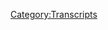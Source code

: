 {{DEFAULTSORT:
    #_TRANSCRIPT_0781:Chatting With Will Sommer
}}{{Transcript
    | title         = [[781: Chatting With Will Sommer]]
    | caption       = [https://knowledgefight.libsyn.com/781-chatting-with-will-sommer Listen to this episode on Libsyn]
    | episodeNumber = [[781: Chatting With Will Sommer|781]]
    | length        = 01:20:13
}}

{{MessageBox
    | header     = Warning: Bot Generated Content
    | text       = This transcript was automatically generated by transcription software and likely contains many mistakes and misattributions. Please check the audio for definitive quotes, attribution, and context.
    | image      = N3yvass4myg91.webp
    | imagewidth = 50px
    | id         = warning
}}

{{TranscriptBlock
    | name      = Theme Song
    | timestamp = 00:00:04.000
    | text      = Red Alert. Red alert. Red alert. Red. Alert. Red alert. Knowledge five days. Damn, Jordan. I'm sweating. Knowledge parties.com It's time to pray. I have great respect for knowledge like knowledge. I'm sick of them posing as if they're the good guys shank me or the bad guy. Knowledge. Dan and Jordan knowledge five need money? Andy and pansy Vandy. You're stopping Andy and Pam handy in Kansas. Bray Andy in Kansas, you're on the airplanes rolling. Huge fan. I love your world. Knowledge by knowledge fight.com
}}

{{TranscriptBlock
    | name      = Dan
    | timestamp = 00:00:59.000
    | text      = Hey everybody, welcome back to knowledge fight. I'm Dan. I'm Jordan. Dudes like to sit around worship at the altar of saline and talk a little bit about Alex Jones.
}}

{{TranscriptBlock
    | name      = Jordan
    | timestamp = 00:01:08.000
    | text      = Oh, indeed. We are Dan. Jordan. Damn, Georgia. Quick question. Yeah, what's your bad spot today but
}}

{{TranscriptBlock
    | name      = Dan
    | timestamp = 00:01:13.000
    | text      = my bright spot today is I have rekindled my love of Sonic. I was telling you just before we started recording that I need to stop ordering Sonic. Yeah, but there is while you're
}}

{{TranscriptBlock
    | name      = Jordan
    | timestamp = 00:01:23.000
    | text      = not talking about Sonic the Hedgehog to be clear, we are talking about Sonic the restaurant
}}

{{TranscriptBlock
    | name      = Dan
    | timestamp = 00:01:26.000
    | text      = although there's overlap because Sonic loves chili dog. You are right. And the thing that I love at Sonic is the fact that they will deliver a chili dog. You're a hedgehog. Yep. Very fast. I love rings. I'm constantly onion and Nan, constantly being plagued by an evil scientist named Eggman. There's a lot of overlap. But yeah, I have recently been eating a ton of Sonic and man. It's just great. It's a dark bright spot though because I need to stop. Right. Right much.
}}

{{TranscriptBlock
    | name      = Jordan
    | timestamp = 00:01:57.000
    | text      = Yeah, I mean, there's a little bit of man heroin is great in that robot. Have you tried it is good. I gotta quit. But I'm telling you good stuff. It's good stuff.
}}

{{TranscriptBlock
    | name      = Dan
    | timestamp = 00:02:07.000
    | text      = It works for what they say it's gonna do you know, it promises and to deliver. Yeah,
}}

{{TranscriptBlock
    | name      = Jordan
    | timestamp = 00:02:13.000
    | text      = what's your my bright spot is? Dan, as you know, I've been playing video games on the Twitch stream. Have
}}

{{TranscriptBlock
    | name      = Dan
    | timestamp = 00:02:20.000
    | text      = you been trying speed right?
}}

{{TranscriptBlock
    | name      = Jordan
    | timestamp = 00:02:22.000
    | text      = I've been trying to speed around. I've been learning it and so far, I'm about 30 hours into seven or eight hour speed run. And I did finally defeat a boss. Well, for people who know FF seven, they'll know that carry armor is a boss in the game. That is difficult, even if you are playing it casually. Even if you're powerful and over leveled and all that stuff. It can still be difficult. And to beat it the way that I did. through trickery, and exploiting the game's own resources against it. It was an achievement. I was very happy with
}}

{{TranscriptBlock
    | name      = Dan
    | timestamp = 00:02:59.000
    | text      = adulation. See when you were fighting them where you were going to that guy was a gun for unarmed?
}}

{{TranscriptBlock
    | name      = Jordan
    | timestamp = 00:03:04.000
    | text      = Yes. No, not him. That's not a guy who's got a gun on his fight. No, no, no, I've got the guy who flies the spaceship with a spear.
}}

{{TranscriptBlock
    | name      = Dan
    | timestamp = 00:03:12.000
    | text      = I don't know if I know that guy. Exactly. Sounds cool.
}}

{{TranscriptBlock
    | name      = Jordan
    | timestamp = 00:03:14.000
    | text      = He's pretty chill.
}}

{{TranscriptBlock
    | name      = Dan
    | timestamp = 00:03:16.000
    | text      = So Jordan today we have a little bit of a special episode, we got a guest to chat with us. And we're very thrilled to have him here. So I'd like to welcome onto the podcast from The Daily Beast political reporter will summer. Thanks for joining us. And first of all, what is your brightspot
}}

{{TranscriptBlock
    | name      = Will Sommer
    | timestamp = 00:03:37.000
    | text      = Oh man, my brightspot is I've gotten sucked into this Netflix show. I think it's called perfect match. It's kind of like Super Smash Brothers for Netflix dating shows they bring on all the villains and they have to date one another. And it's it's kind of like road rules real world challenge, I guess. Okay, now you're talking. It's truly twisted. Like a friend of mine told me about this. And I was like, you simpleton. I don't have time for this garbage. And I guess I'll put it on for 10 minutes and now it's you know, five episodes in and they I mean, it's it's truly bizarre. And I feel very guilty that I recognize each of these characters you know, from
}}

{{TranscriptBlock
    | name      = Dan
    | timestamp = 00:04:11.000
    | text      = from I have to be honest. I want to end this episode right now. And watch this didn't know this exists? Yeah, no,
}}

{{TranscriptBlock
    | name      = Jordan
    | timestamp = 00:04:17.000
    | text      = I mean, do they do they? If you're describing, like the real world world rules challenge something I still cannot say without difficulty. There are competitions, then they have to both date each other and like, run up a hill fast, or we're talking
}}

{{TranscriptBlock
    | name      = Will Sommer
    | timestamp = 00:04:33.000
    | text      = my old competitions. I mean, the ultimate competition is finding love really. And, you know, they they have these moments where they keep adding people to the house from you know, it's like, oh, it's it's parties from Love is blind. And so then there's kind of musical chairs where people have to pair up by the end of the night or get banished from the house. And so there's a lot of like, it gets very intense. Like, you know, it's like the three people who aren't picture sitting on the couch and they're like, Well, I guess I find you Lee least objectionable you know, would you like to come to my room and it really is. It's kind of like a Hunger Games feel to
}}

{{TranscriptBlock
    | name      = Jordan
    | timestamp = 00:05:05.000
    | text      = it. Right So it combines the misery of being unpopular in high school with the misery of being the last chosen to be on your dodgeball team in junior high.
}}

{{TranscriptBlock
    | name      = Will Sommer
    | timestamp = 00:05:15.000
    | text      = Exactly, exactly. And of course you know, Nicholas che is hosting so of
}}

{{TranscriptBlock
    | name      = Jordan
    | timestamp = 00:05:22.000
    | text      = course, Nicolas, Nicolas che is hosting
}}

{{TranscriptBlock
    | name      = Dan
    | timestamp = 00:05:26.000
    | text      = former husband of Jessica Simpson,
}}

{{TranscriptBlock
    | name      = Jordan
    | timestamp = 00:05:30.000
    | text      = writer of the greatest Disney song, the one that plays over the end credits of move on
}}

{{TranscriptBlock
    | name      = Dan
    | timestamp = 00:05:35.000
    | text      = Do you remember that video that 98 degrees have for those that song this I promise you? It was like a really romantic song. And the video was like really sincerely romantic and then I think at the end, it's revealed that the dude is like is screech I think screech
}}

{{TranscriptBlock
    | name      = Jordan
    | timestamp = 00:05:52.000
    | text      = cameo diamond Dustin Dustin Diamond, wrestler
}}

{{TranscriptBlock
    | name      = Dan
    | timestamp = 00:05:58.000
    | text      = diamond destined to DDP if I were negotiating, I would have vetoed I'm looking at this because I didn't I've never heard of this this show. And it sounds fantastic. I'm looking at this and I'm seeing like just a list of shows that these people are from that I have never heard of. I don't think I would recognize any of these people.
}}

{{TranscriptBlock
    | name      = Will Sommer
    | timestamp = 00:06:24.000
    | text      = Well, it's you know, they have kind of some of the more famous ones so like love is blind or the circle. And then they have sexy beast which I don't know if you guys remember this. This is where people were they gangster movie and early. It's an homage to to Ben Kingsley.
}}

{{TranscriptBlock
    | name      = Jordan
    | timestamp = 00:06:40.000
    | text      = I want to say that was Ben Kingsley's gangster movie in the early aughts,
}}

{{TranscriptBlock
    | name      = Dan
    | timestamp = 00:06:44.000
    | text      = Ben Kingsley.
}}

{{TranscriptBlock
    | name      = Jordan
    | timestamp = 00:06:48.000
    | text      = Nicholas che, I want Kings I would serve Ben Kingsley
}}

{{TranscriptBlock
    | name      = Will Sommer
    | timestamp = 00:06:52.000
    | text      = leaves a contest. So in the show they, they dress up in basically fursuits. So it's like you're dressed up as a dolphin and you go on a date. The I mean, they really run the gamut. It's it they really kind of scrape the bottom of the barrel from the for some of the lesser known shows.
}}

{{TranscriptBlock
    | name      = Dan
    | timestamp = 00:07:07.000
    | text      = Hmm. Nice. I think I hope it gets another series another season and they dig into like some of the older dating shows like, yeah, like, shipmates, yeah. Yeah, mates?
}}

{{TranscriptBlock
    | name      = Jordan
    | timestamp = 00:07:23.000
    | text      = Wasn't that's another Chris Hardwick. Yeah, yeah, I think I said Chris Hardwick earlier today. And you Yeah,
}}

{{TranscriptBlock
    | name      = Dan
    | timestamp = 00:07:29.000
    | text      = they made people who would not get along. Go on a date on the ship. Right, but couldn't leave.
}}

{{TranscriptBlock
    | name      = Jordan
    | timestamp = 00:07:35.000
    | text      = Wow. What was the one that was the other one that Hardwick hosted with Jennifer was singled out McCarthy. Yeah. Yeah. singled out. I remember that one. Because that was V
}}

{{TranscriptBlock
    | name      = Dan
    | timestamp = 00:07:47.000
    | text      = one. Yeah. Yeah, that was that was less a dating show and more like a weird spectacle. Yeah. Whereas, shipmates, there was one episode where a guy who thought he was Chuck Norris went on a date with a lady on a boat, okay hated each other so much that he threw her off a pier
}}

{{TranscriptBlock
    | name      = Jordan
    | timestamp = 00:08:08.000
    | text      = is terrible. So that is the ultimate Chuck Norris joke.
}}

{{TranscriptBlock
    | name      = Dan
    | timestamp = 00:08:12.000
    | text      = And then there was another one where a guy hated the lady. He was on a date with so much that he spent most of his time drinking, calling her a psycho. And then just being like, Well, that wasn't going good. So I just went back to the casino.
}}

{{TranscriptBlock
    | name      = Jordan
    | timestamp = 00:08:25.000
    | text      = Ah, that's, that's a man who knows what he's doing
}}

{{TranscriptBlock
    | name      = Will Sommer
    | timestamp = 00:08:28.000
    | text      = such a good show like that anymore.
}}

{{TranscriptBlock
    | name      = Jordan
    | timestamp = 00:08:32.000
    | text      = After after discussing reality TV for quite some time, I think now is the ironic time to reveal you have written a book?
}}

{{TranscriptBlock
    | name      = Will Sommer
    | timestamp = 00:08:40.000
    | text      = Yes. Yes. It's called trust the plan, the rise of Q anon and the conspiracy that unhinged America. And you know, it's sort of the culmination of five years of reporting on Q Anon, for me and I kind of, you know, travel across America exploring how he went on and conspiracy theories in general have just, you know, kind of wreaked havoc in all sorts of different ways.
}}

{{TranscriptBlock
    | name      = Dan
    | timestamp = 00:09:02.000
    | text      = So you said you traveled across America and I'm imagining you in like an RV going around finding finding anybody with how choose
}}

{{TranscriptBlock
    | name      = Jordan
    | timestamp = 00:09:14.000
    | text      = I also imagine you dress like Guy Fianna in the same
}}

{{TranscriptBlock
    | name      = Dan
    | timestamp = 00:09:18.000
    | text      = sunglasses on Yeah, absolutely. Yeah. Choose people that you would talk to or profile
}}

{{TranscriptBlock
    | name      = Jordan
    | timestamp = 00:09:27.000
    | text      = Yeah, very good question.
}}

{{TranscriptBlock
    | name      = Will Sommer
    | timestamp = 00:09:28.000
    | text      = Well, I do love the idea that you know, you see these Q anon bumper stickers and kind of Hong Kong like polo over
}}

{{TranscriptBlock
    | name      = Dan
    | timestamp = 00:09:38.000
    | text      = cars smoking to help you. How did you get these beliefs? put a microphone in their face, Sir,
}}

{{TranscriptBlock
    | name      = Jordan
    | timestamp = 00:09:46.000
    | text      = could you please show me your ID and tell me why you believe in Q anon.
}}

{{TranscriptBlock
    | name      = Will Sommer
    | timestamp = 00:09:49.000
    | text      = I mean, it was so many just just people I encountered in my in my reporting of The Daily Beast who were just, I felt like they were just so fascinating that I had to write a book and so it was um you know people like Vincent Fusco, the guy who masquerades as JFK Jr. and you know goes to these things and everyone says oh my god is JFK Jr. and he drove me crazy because I thought this guy knows he's not JFK Jr. You know, he's constantly dodging me and saying like, well maybe I'll talk about that later and then you know dodging my messages. And then you know, kind of getting heated whenever there will be a rival impersonator and say, like, you've seen this guy.
}}

{{TranscriptBlock
    | name      = Jordan
    | timestamp = 00:10:25.000
    | text      = And so
}}

{{TranscriptBlock
    | name      = Will Sommer
    | timestamp = 00:10:28.000
    | text      = or, or Austin Steinbach, this kind of Q is I think Q impersonator as though we all know Q is a real guy whose memory shouldn't be tarnished. But, you know, he he kind of set up a compound out in the desert in Arizona, and this woman called me and said, My sister has been sucked into Austin signboards orbit, can you get her out and so I traveled out there and kind of hung out with the his crew, and the FBI got involved, and I had a bunch of guns, and it's very, there's a lot packed into the book. And, you know, I, I'm glad I'm on knowledge, because you guys know, the mix. You guys know that the mix of kind of, like tragedy and comedy that goes into these conspiracy theories in these movements, is really a sort of a rich thing to cover.
}}

{{TranscriptBlock
    | name      = Dan
    | timestamp = 00:11:11.000
    | text      = Yeah, there's, there's a certain reality that, you know, it's hard not to appreciate but at the same time, the pathos,
}}

{{TranscriptBlock
    | name      = Jordan
    | timestamp = 00:11:18.000
    | text      = ya know, when you when you go through the the personal stories, a lot of the testimonials a lot of the histories that people have with their families and all these things, I think you do a really good job of both recognizing and and like, putting forward that, yes, these are ridiculous theories, while at the same time presenting a very good recognition that these people are also victims of Q anon and, and that kind of situation. So a lot of your paragraphs do have a bit of knowledge fight to them insofar as it's like, look at this sad thing. And here's why it's funny. And this is a sad thing. And here's, you know, and it's, it's fascinating. You have to go back and forth. Because, you know,
}}

{{TranscriptBlock
    | name      = Will Sommer
    | timestamp = 00:12:00.000
    | text      = it is so ridiculous on its face I face. I mean, a guy who read it recently was saying, you know, reminded him of Terry Pratchett, just how off the wall it is. And then then you have to say, well, you know, this is sad, this person gonna lose their house, or they alienated everyone close to them, but at the same time, you have to say, but it is also really crazy. Yeah, you just can't
}}

{{TranscriptBlock
    | name      = Jordan
    | timestamp = 00:12:18.000
    | text      = make this stuff up. That guy's not actually JFK, Jr. I don't know why I've ever needed to say that before in my life, but I do today.
}}

{{TranscriptBlock
    | name      = Dan
    | timestamp = 00:12:25.000
    | text      = Yeah, there's, there's a tough balance of like, trying to be, like, entirely hostile to the ideas and the people who maybe profit off the ideas to the expense at the expense of other people, while expressing empathy for the people who are taken for that ride. Yeah. And that's,
}}

{{TranscriptBlock
    | name      = Jordan
    | timestamp = 00:12:46.000
    | text      = yeah. And well, can I can I ask you, because I think the book does, does a fairly good job, or does a good job of making it clear. But I think I would like to hear from you like, there is a through line through so many of these personal stories, right, of of a loss of some sort? Like, could you talk a little bit about how many or how similar a lot of these stories are?
}}

{{TranscriptBlock
    | name      = Will Sommer
    | timestamp = 00:13:09.000
    | text      = Yeah, I mean, I think a lot of times when someone gets into Q Anon, or another conspiracy theory in a really hardcore enough way that I end up writing about them, you can kind of there's often sort of a key that unlocks it and you can, you can sort of see the path and often they identify it, they'll say, Well, this thing happened to me, and that's why Q anon appealed to me. You know, for example, one guy who ended up in the Austin Steinberg group, he had this kind of crazy disease, I think he had cancer, and ended up on disability and or couldn't get his disability approved, he couldn't work. So he's kind of angry at the world and the government, and then he discovers Q anon and says, Well, wait, you know, no wonder this world is so screwed up. It's because of this Cabal, or, you know, someone like I read about a woman who got into Q anon during the pandemic and she was sort of cut up cut off from everyone and you know, she was sort of shut in. And then as a result, you know, she was an easy mark for Q anon So, often there is kind of this or there's sort of an eccentricity this person is into really deep into bitcoin they have all these kind of internet enthusiasms and then some then q&a comes in and they you know, again really go off the deep end for that.
}}

{{TranscriptBlock
    | name      = Dan
    | timestamp = 00:14:13.000
    | text      = Well, so many things like that, like they they they are launching points so perfectly because Kuhn on, and much like a lot of other conspiracies can metastasize to to accommodate things like if you're super into bitcoin that's like Well, let me tell you about NASA. Yeah, you know, or the the financial system conspiracies are.
}}

{{TranscriptBlock
    | name      = Will Sommer
    | timestamp = 00:14:37.000
    | text      = It's so good to be I feel like I'm amongst my people, someone who just casually drops NESARA
}}

{{TranscriptBlock
    | name      = Jordan
    | timestamp = 00:14:44.000
    | text      = Harry grosses and bring in NASA to you. I'll tell you that right now. Yeah. I just saw your budget guys. laughs I'm really sorry.
}}

{{TranscriptBlock
    | name      = Dan
    | timestamp = 00:14:53.000
    | text      = Oh, that's that's what I find. So, like, it's, it's so I don't even know what the right word is. But it's it's malleable. Yeah, accommodating. Yeah, of what is plaguing people, that it's, that's an interesting aspect of its danger.
}}

{{TranscriptBlock
    | name      = Will Sommer
    | timestamp = 00:15:11.000
    | text      = And I mean, that's kind of the genius of Q anon. And so many of these other kinds of conspiracy theories we have going now is that they're really big tent movements. And in the case of q&a, the clues are so vague, that you can kind of make it about whatever you want, you can say, you know, well, this, this was predicting the pandemic, or, you know, this was predicting the Chinese balloons, really whatever you want, from people I talked to, and in particular with Q anon and the, the NASA aspect that's been built into it, you know, they have this kind of utopian vision for after the storm after Donald Trump kind of seizes power and, you know, imposes a fascist America, obviously, they don't see it that way. But that, you know, debts will be abolished, or if you rent a house, you'll own it. And so, you know, if you're just kept or, you know, if you have a ton of credit card debt, and you're you can't realize you'll never be able to afford a house. There's like a very personal appeal to that.
}}

{{TranscriptBlock
    | name      = Dan
    | timestamp = 00:16:00.000
    | text      = Or if you want to just declare yourself the Queen of Canada. Yeah.
}}

{{TranscriptBlock
    | name      = Will Sommer
    | timestamp = 00:16:05.000
    | text      = That's a course that yeah, the cute on Queen of Canada, HRH Romana Dulo you know, the, you know, there is that sense of, you know, if you're kind of alienated from the system, and you just say, You know what, I'm gonna stop paying my utility bills. This is not a legitimate government. I you know, I swear allegiance to the Queen.
}}

{{TranscriptBlock
    | name      = Jordan
    | timestamp = 00:16:23.000
    | text      = Sure. Yeah.
}}

{{TranscriptBlock
    | name      = Dan
    | timestamp = 00:16:25.000
    | text      = I mean, but to be fair, Canada does. You know, they still have some respect for the Queen of England. Well, no, they do. They do swear allegiance to the Queen. Yeah, they put themselves in a position for another usurper. Hey, come along and declare themselves the rightful
}}

{{TranscriptBlock
    | name      = Jordan
    | timestamp = 00:16:39.000
    | text      = if you still have a king or queen. That means that I could eventually become your king or queen. I think that's the rule if I kill your
}}

{{TranscriptBlock
    | name      = Dan
    | timestamp = 00:16:45.000
    | text      = honor system, yeah. Fragile that. Yeah,
}}

{{TranscriptBlock
    | name      = Jordan
    | timestamp = 00:16:48.000
    | text      = that's the way it is. Yeah. Well, I wanted to ask you, what do you feel like because there's, there's a lot of, as we've talked about, with Q Anon, you know, there's a lot of malleability. There's a lot of ability for it to absorb things that seem unrelated into Q anon. What is it that makes the Q anon thing different from so many of these other conspiracy theories?
}}

{{TranscriptBlock
    | name      = Will Sommer
    | timestamp = 00:17:12.000
    | text      = Sure. I mean, I think it's a couple of things. I think the the clues aspect, the idea of this guy named Q, who's kind of dropping all these, these, what they call breadcrumbs game aspect of it, exactly. And so you can, you know, you're part of this broader movement, and everyone is in discords, kind of baking together, as they say, and kind of figuring it all out. That you know, and there's also this aspect of, you know, the point is you're trying to eat and evangelize, and you're trying to kind of spread the word and the, what they call the Great Awakening, so that when, you know, Tom Hanks is cuffed for drinking children's blood, that there won't be a civil war, you know, that you're trying to spread the word amongst all your neighbors. So it's more active, and there's more of this kind of, climactic moment in the storm, then, you know, if you're just getting into, let's say, JFK assassinations, and you say, Okay, I spent 10 years on this, and I think I figured it out. But, you know, kinda doesn't go anywhere from there. But whereas there's kind of like, you know, you're gonna take on the boss level,
}}

{{TranscriptBlock
    | name      = Dan
    | timestamp = 00:18:10.000
    | text      = there isn't like an idyllic utopianism after the fact with with something like a JFK,
}}

{{TranscriptBlock
    | name      = Will Sommer
    | timestamp = 00:18:17.000
    | text      = right? Exactly. I mean, all these sort of conspiracy theories people can get into whereas Q anon is you know, it's a fun game and it's a community and someday and they're imagining you know, we'll all live in paradise together and the people who who helped bring it about will be you know, highly favored,
}}

{{TranscriptBlock
    | name      = Dan
    | timestamp = 00:18:34.000
    | text      = you know what I'm thinking about right now when you're saying that you know, the sympathy like the idyllic state afterwards and they call it the storm right? I don't understand why the band Nelson hasn't tried to like really make a comeback because after the rain would be a perfect q1 on song well, little
}}

{{TranscriptBlock
    | name      = Jordan
    | timestamp = 00:18:54.000
    | text      = dragon did an after the rain as well, so you can't get those mixed up.
}}

{{TranscriptBlock
    | name      = Dan
    | timestamp = 00:18:59.000
    | text      = But it's not nearly like rockin is now two are very it's a different song completely. I agree. is one of the Nelson brothers dead is that maybe why I got bad news.
}}

{{TranscriptBlock
    | name      = Will Sommer
    | timestamp = 00:19:11.000
    | text      = Nelson with the guys with the long blonde hair. Is
}}

{{TranscriptBlock
    | name      = Dan
    | timestamp = 00:19:13.000
    | text      = that right? Oh, yeah, um, I think
}}

{{TranscriptBlock
    | name      = Will Sommer
    | timestamp = 00:19:18.000
    | text      = you know, I think you make an interesting point. I mean, there's a lot of kind of like homegrown q&a on music. And you know, whether it be you know, I talked to a coupon promoter who got into it because he was like the q&a DJ like he would do that the electronica whereas you have plenty of acoustic guitar guys and all that. But, but
}}

{{TranscriptBlock
    | name      = Jordan
    | timestamp = 00:19:37.000
    | text      = they're gonna embarrass you and on that was my number one reason to join Q anon is no more guitar guys. Yeah, no more of this. I'm gonna play Wonderwall shit now I got now it's everywhere.
}}

{{TranscriptBlock
    | name      = Dan
    | timestamp = 00:19:49.000
    | text      = I do like the idea though, of like the q&a DJ, and there's all these like, Boomer moms and aunts and uncles. And it just a guy.
}}

{{TranscriptBlock
    | name      = Jordan
    | timestamp = 00:19:58.000
    | text      = You know, it's crazy. The only song that transcends all boundaries even Q anon Hey ya. Hey, ya, still kills still kills a q&a?
}}

{{TranscriptBlock
    | name      = Will Sommer
    | timestamp = 00:20:08.000
    | text      = You hear that? Come on and it just takes you back to 2003.
}}

{{TranscriptBlock
    | name      = Dan
    | timestamp = 00:20:15.000
    | text      = Right? Make a Song parody out of this can't do it? No, you cannot do it like a Polaroid picture of Tom Hanks drinking blood.
}}

{{TranscriptBlock
    | name      = Jordan
    | timestamp = 00:20:27.000
    | text      = You gotta get the meter right, yeah. So Well, the one thing that I keep coming back to whenever I was going through the book is I want to
}}

{{TranscriptBlock
    | name      = Dan
    | timestamp = 00:20:37.000
    | text      = tell you, Well, Jordan has multiple pages in front of them.
}}

{{TranscriptBlock
    | name      = Jordan
    | timestamp = 00:20:43.000
    | text      = But something that really stuck out to me, we all know social media is is involved with this. We all know that they bear some responsibility for it, I think you do a great job of outlining all of the different connections of where people find this place. Because for a lot of us, we think, Oh, they must be going to YouTube, they must be going to stuff like that, but it's really a lot just Facebook, isn't it?
}}

{{TranscriptBlock
    | name      = Will Sommer
    | timestamp = 00:21:09.000
    | text      = Oh, it's so much of it is just I mean, the sort of the queue clues are posted, you know, on on like eight Kuhn. So it's sort of the sewers of the internet. But the reality is that, you know, most queue and unbelievers have never interacted with those sites and bothered to you know, kind of, sort through all the the anime and the porn and the anime. So they, they, they end up on stuff like Facebook or YouTube and in sometimes, you know, a lot of times, even it isn't like, alright, you know, that Facebook group isn't called like, number one Q anon fans, you know, it's called, you know, disturbed about the corruption, you know, in o. R, are inducted into it in these ways that, you know, I compare it to Scientology where you have to be in it for a while before they tell you about Xenu and the aliens and all this stuff. We're for, you know, when you talk to a Cuban unbeliever, they'll usually say, Well, you know, I just don't like the corruption or, you know, I'm concerned about some government transparency issues. And then you say, well, kind of what what do you mean about that? And they'll they'll say, Well, I mean, the transparency about how they, you know, drink children's blood.
}}

{{TranscriptBlock
    | name      = Jordan
    | timestamp = 00:22:11.000
    | text      = Right, right. That is, I mean, it would be nice if they were more transparent about that. But I can understand why you don't want to share that with too many people. You know, it's not something that you want on your voting record, like, Oh, I'm pro drinking children's blood, I get it.
}}

{{TranscriptBlock
    | name      = Dan
    | timestamp = 00:22:26.000
    | text      = I think I'm sorry, I was absent for a second. Making sure that the Nelson twins are still alive. They are. And guys, if you're listening, Matthew, Gunner, Co Op Q and
}}

{{TranscriptBlock
    | name      = Will Sommer
    | timestamp = 00:22:41.000
    | text      = I have a business opportunity for you got to just change
}}

{{TranscriptBlock
    | name      = Dan
    | timestamp = 00:22:45.000
    | text      = the lyrics to after the storm. It's perfect. It's right there. Anyway, sorry. Yeah.
}}

{{TranscriptBlock
    | name      = Jordan
    | timestamp = 00:22:52.000
    | text      = No, but you you. I mean, there's one thing that I keep coming that like sticks in my craw, though is that you keep calling it Facebook's algorithm. And to me, that kind of drives me a little bit insane, because it's not Facebook doesn't have an algorithm. It's an algorithm made by people. You know, so for a lot of that, I feel like I get stuck in the weeds of of why isn't why are we calling it Facebook's algorithm? Is it because corporations are people?
}}

{{TranscriptBlock
    | name      = Will Sommer
    | timestamp = 00:23:23.000
    | text      = You know, that's a great point. The the idea that, you know, I do think sometimes it gets chalked up to Oh, it's just that dang computer, you know, Oh,
}}

{{TranscriptBlock
    | name      = Jordan
    | timestamp = 00:23:31.000
    | text      = yeah. No, but yes, person's face behind that algorithm ruining our lives? Yeah.
}}

{{TranscriptBlock
    | name      = Will Sommer
    | timestamp = 00:23:37.000
    | text      = That's a good point. I mean, the you know, I think the value of the talk about this in the book is these these Facebook leaks showed that Facebook knew that the way that they had set up the website, you know, if you just liked Ben Shapiro or Tucker Carlson's Facebook pages, then suddenly it would say, Well, you know, then you'll really like, you know, cue cabal slayers this group. So, you know, it is the, you know, for a while these group these websites were afraid to oh, well, we don't want to put a finger on the scale and banned conservative groups. But I think it's more recent, you know, it's not a huge ask to say, Well, can you not actively recruit for Q anon by pushing people towards these these groups?
}}

{{TranscriptBlock
    | name      = Jordan
    | timestamp = 00:24:16.000
    | text      = Yeah, I mean, that's a good that's a good point. Why aren't we regulating the algorithm? Why are we always constantly talking about oh, free speech or anything along those lines, and not an ignoring that this is being driven by something?
}}

{{TranscriptBlock
    | name      = Will Sommer
    | timestamp = 00:24:29.000
    | text      = Yeah, exactly. I mean, it really isn't that, you know, with so many people, they say, you know, I would just load up YouTube and you know, I click around a couple of things and then suddenly, it's it's pushing me into into, like, hearing about Wayfair trafficking children stuff like that.
}}

{{TranscriptBlock
    | name      = Jordan
    | timestamp = 00:24:43.000
    | text      = Right. Right. Right. Brutal.
}}

{{TranscriptBlock
    | name      = Dan
    | timestamp = 00:24:49.000
    | text      = Still not got to the bottom.
}}

{{TranscriptBlock
    | name      = Jordan
    | timestamp = 00:24:50.000
    | text      = I don't know. You never know. someday, someday we may.
}}

{{TranscriptBlock
    | name      = Dan
    | timestamp = 00:24:56.000
    | text      = I don't know. I don't know if I talked about this, but when And that happened the Wayfair conspiracy. It was right after I had ordered a couch from Wayfair Oh, yeah. And it hadn't been delivered yet. Right when everything broke down, right felt really uncomfortable.
}}

{{TranscriptBlock
    | name      = Will Sommer
    | timestamp = 00:25:12.000
    | text      = You thought No wonder this was $25,000
}}

{{TranscriptBlock
    | name      = Dan
    | timestamp = 00:25:17.000
    | text      = I thought I was gonna get getting some hot water. I thought it was gonna get investigated by all the little bakers out there.
}}

{{TranscriptBlock
    | name      = Will Sommer
    | timestamp = 00:25:25.000
    | text      = I mean, that really is all it takes, you know, like, I mean, if there were, you know, somehow you add a picture of a wave farebox in the background. They'd say, look at this sicko, you know, I mean, I said once that I go to Comet Ping Pong, and then ever since then they have, they kind of made a little meme of, you know, look at this sicko, and
}}

{{TranscriptBlock
    | name      = Dan
    | timestamp = 00:25:43.000
    | text      = what I was seeing somebody, woman who lives in lives that is still in DC, and I came to visit and we went Comet Ping Pong almost just as well, to try and date ate some kind of a outrage or something. And it turns out the pizza was fantastic.
}}

{{TranscriptBlock
    | name      = Will Sommer
    | timestamp = 00:26:01.000
    | text      = Oh, no, it's great. I mean, I talked about this in the book i When do I, you know, I got I went to come with ping pong before pizza gate happened. And, you know, one night, I was just seeing all my conservatives that I followed tweeting about common ping pong, and I thought these guys aren't so bad. You know, we got similar types. Maybe we have some common ground. And then then I thought, wait a minute. And and obviously, they had much more of a level and intention.
}}

{{TranscriptBlock
    | name      = Dan
    | timestamp = 00:26:28.000
    | text      = Yeah, I was pretty surprised by like, I just expected kinda like, ma'am, to decent pizza. Pretty good.
}}

{{TranscriptBlock
    | name      = Will Sommer
    | timestamp = 00:26:36.000
    | text      = They got some dipping sauces. I mean, it's
}}

{{TranscriptBlock
    | name      = Dan
    | timestamp = 00:26:39.000
    | text      = I do understand kind of why you'd get freaked out by the bathrooms though. The door does not make sense. Yeah,
}}

{{TranscriptBlock
    | name      = Will Sommer
    | timestamp = 00:26:46.000
    | text      = I have. I have been there. And I've been you know, I asked the waiter, where's the bathroom? And then you kind of get there. It's like, Am I an idiot? I can't figure this out. You know, it's just, you know, the sliding door situation.
}}

{{TranscriptBlock
    | name      = Dan
    | timestamp = 00:26:57.000
    | text      = Um, did you ever see Jack Pacific's video of him going to comment? Ping pong? Did you know Yeah, I
}}

{{TranscriptBlock
    | name      = Will Sommer
    | timestamp = 00:27:03.000
    | text      = mean, that's really what what set me off on it in large part was was this idea that, you know, I'm gonna go in and investigate Comet Ping Pong. And I thought, well, you know, it's just, it's just a restaurant. And of course, now he's, you know, he was at the forefront of that. And now, him and these guys like Mike Cernovich will say, Oh, it's so unfair. Everyone brings up pizza gate when it comes to me. You think? Well, yeah, it's kind of your claim to fame.
}}

{{TranscriptBlock
    | name      = Dan
    | timestamp = 00:27:25.000
    | text      = Yeah, you before anyone knew who you were, you were almost crying out of fear. Because you didn't get your garlic knots. It
}}

{{TranscriptBlock
    | name      = Jordan
    | timestamp = 00:27:33.000
    | text      = would be a little bit like if Milli Vanilli were like all people remember, as far as that time we were doing the lip syncing thing. Yeah, man. Yeah, that's what it is. You got it. Okay. Oh, yeah, I
}}

{{TranscriptBlock
    | name      = Will Sommer
    | timestamp = 00:27:49.000
    | text      = was just gonna say I mean, yeah, more, you know, just covering this beat in general all have conservatives call me up and these personalities and say, oh, you know, everyone holds all these awful things I've said against me, that I've said against me, you know, and this has ruined my life. And I think, you know, you can be sympathetic on some small way. But at the same time, you know, that's why people tend not to try to whip up hatred against minority groups, because it's not a nice thing to do. And then suddenly, you know, they kind of want it to all just go back to normal.
}}

{{TranscriptBlock
    | name      = Dan
    | timestamp = 00:28:17.000
    | text      = So you said that you got some flack for, you know, saying you like, ping pong. Have there been other things that you've done that have gotten Q anon to like? Wills one of them because I remember there was like, something a while back with like, people who wore red shoes or something like that has? Have you ever run afoul of anything nonsensical like that, that's kind of fun.
}}

{{TranscriptBlock
    | name      = Will Sommer
    | timestamp = 00:28:43.000
    | text      = I have to live live my life in some bizarre ways to avoid doing exactly that. I mean, yeah, I mean, as you said, the Red Shoe thing, you know, they they are convinced that anyone who wears red shoes is a you know, you're signaling you know, it's like your your blood drenched shoes. And so they'll get pictures of like Bill Maher and red sneakers and they're like, Look at this guy. You know, symbolism will be his downfall. You know, in this case, you know, I tried to avoid pizza at all cost certainly being photographed with it. This friend of mine, we were at a sort of a summer share house, and he brought a big and famous inflatable pizza slice and I said do not get that anywhere near Instagram. You know that picture of me? That is not happening. Because they're just gonna say, you know, flaunting it. He's throwing it in our faces.
}}

{{TranscriptBlock
    | name      = Jordan
    | timestamp = 00:29:29.000
    | text      = Oh, man, your friends do not even know the amount of life threatening bullshit they just put you in whatever they have inflatable pizza nearby. Get that away from me. Yeah, are you kidding me?
}}

{{TranscriptBlock
    | name      = Will Sommer
    | timestamp = 00:29:41.000
    | text      = Are you trying to get me killed?
}}

{{TranscriptBlock
    | name      = Dan
    | timestamp = 00:29:43.000
    | text      = It's so weird that like that could just be in in like more normal circumstances. That could be a fun way for you to troll you know, or something. But there is a legitimate I guess concern of like, yeah, your life could be threatened. I'm gonna end up doxxed I'm gonna end up on the wrong side of somebody showing up at my house. Yeah.
}}

{{TranscriptBlock
    | name      = Will Sommer
    | timestamp = 00:30:03.000
    | text      = Well, I mean, and you know, really, you just have to, you know, I mean, it's the sad reality is, you know, especially with so many guns in America, it you know, it only takes one person to, you know, as we've seen with other Q anon murders, you know, it only takes one one wacko to, you know, make things really serious,
}}

{{TranscriptBlock
    | name      = Dan
    | timestamp = 00:30:19.000
    | text      = huh? Yeah. And that's, that's kind of tragic, because it's a perfect opportunity to do some funny trolling. But the the stakes of it are, you know, you'd live in a place where it's like, wow, is it worth it? Yeah, not.
}}

{{TranscriptBlock
    | name      = Jordan
    | timestamp = 00:30:33.000
    | text      = Yeah. I mean, you don't the two of you, but I'm willing to die for a shitty joke. I'll go for it. That's true. I live my life that way.
}}

{{TranscriptBlock
    | name      = Dan
    | timestamp = 00:30:40.000
    | text      = Yeah. Jordan is gonna get a big pizza slice.
}}

{{TranscriptBlock
    | name      = Jordan
    | timestamp = 00:30:47.000
    | text      = You don't even know how much I drink children's blood. I drink all of it.
}}

{{TranscriptBlock
    | name      = Dan
    | timestamp = 00:30:52.000
    | text      = I'm gonna join the band Nelson.
}}

{{TranscriptBlock
    | name      = Jordan
    | timestamp = 00:30:56.000
    | text      = That is my backup plan. If this whole podcasting thing falls, it falls through? Well, I did want to there's there is a part of the book where you talk about a few examples of people who have left? Could you talk a little bit more about that? Because a lot of in the book, it is kind of like, there is just some people realize that they're being lied to? Yeah,
}}

{{TranscriptBlock
    | name      = Will Sommer
    | timestamp = 00:31:19.000
    | text      = I mean, it is. So it's so sort of personal for each person. And you know, this comes up, because people will email me and say, you know, how do I get my spouse or my, my son or my relative? How do I get them out of Q anon. And, you know, it's a heartbreaking question, because number one, you know, there should be a better system than email would be. And, you know, also, there's not really an easy answer. But from the people who have gotten out of it, it's usually some very specific thing. I mean, there was a guy, one of the, you know, what they call the Q proofs, which are supposed to be how, how will you prove Q anon is real? So, for example, there was one that they don't call cubes, cubes, right? Come on, is that, you know, I like this, you know, I think you're giving them too many good ideas. Between that and the Nelson stuff. The the idea that any conspiracy theory for free, that's one
}}

{{TranscriptBlock
    | name      = Dan
    | timestamp = 00:32:12.000
    | text      = of the Alex Jones if he wasn't in a much better
}}

{{TranscriptBlock
    | name      = Jordan
    | timestamp = 00:32:20.000
    | text      = place, we just do so much punch up on terrible conspiracies. Yeah. We'd be so good at evil. Ooh, you're
}}

{{TranscriptBlock
    | name      = Will Sommer
    | timestamp = 00:32:27.000
    | text      = watching the broadcast. And you're just like, alright, this guy's got no charisma. He's no.
}}

{{TranscriptBlock
    | name      = Jordan
    | timestamp = 00:32:33.000
    | text      = Fire of get anyone.
}}

{{TranscriptBlock
    | name      = Will Sommer
    | timestamp = 00:32:35.000
    | text      = But yeah, I mean, in terms, so for example, so one of them was that they interpreted that you had said, Trump will say, tippy top at the Easter Egg Roll. And so then he said that and and they said, they Oh, my God, you know, queues real? Well, you know, you can go back years, and Trump is constantly saying, tippy top. I mean, it's like sim saying, you know, huge are telling a story about someone calling him sir. But you know, when they package this in this way, it's very compelling. Well, there's XQ. And on guy, he sees a video debunking this, and suddenly, that just kind of flipped the gears in his head, and he goes, Wait a minute, if that's fake, what else is fake, and then it kind of sends him down the a more positive rabbit hole out of it. But really, for all these people, it's very individual. And, you know, the the advice is to maintain the relationship with someone until they hit that moment. But, you know, that's easier said than done. Do you?
}}

{{TranscriptBlock
    | name      = Dan
    | timestamp = 00:33:25.000
    | text      = Do you think that there is anything that sort of has like connective tissue between people who make that, like, find that moment? Like, is there some commonality like it's
}}

{{TranscriptBlock
    | name      = Jordan
    | timestamp = 00:33:41.000
    | text      = yeah, if there's so much in common about how people start in Q Anon, is there a similar thru line and how people leave Q anon?
}}

{{TranscriptBlock
    | name      = Dan
    | timestamp = 00:33:48.000
    | text      = Yeah.
}}

{{TranscriptBlock
    | name      = Will Sommer
    | timestamp = 00:33:50.000
    | text      = You know, from the people I talked to, it's always someone who didn't really like being in Q anon. And they sort of felt it was their duty. Like, I talked to this one woman who said, you know, it was just sort of a horrible fact that I had to acknowledge that this was the fate of the world, but I really wasn't happy about it. Whereas a lot of these queueing on people seem to just find, say, oh, yeah, you know, I'm a digital soldier. Now, you know, we're, we're these crusaders for God. And we're, Oh, I hate these democrats so much anyway. And it turns out, they're all these sickos. Whereas in the case of people who leave often, they almost they they spend a lot of time trying to debunk Q anon. Because they want to, they want to believe that it isn't real, even though they're convinced for a while that it is and right there, they try to get in it by their own need to disprove it. They believe it. Exactly, exactly. And then they spend all this time saying, you know, oh, this this awful thing. This has to be fake, right. And for a while, they just can't disprove it. And then when they do they feel this real sense of relief.
}}

{{TranscriptBlock
    | name      = Dan
    | timestamp = 00:34:47.000
    | text      = That makes sense. Yeah. And it is also a bummer. It's a super
}}

{{TranscriptBlock
    | name      = Jordan
    | timestamp = 00:34:51.000
    | text      = huge bummer. But it does speak to something that you kind of talked about at the end of the book and even we've touched on here with how people get out of it. And how people get into it is, where else were they supposed to go? These are people who were fucked over. Right? And reasonably, they believe they were fucked over because a lot of them work. You know, you live in America, if you're, you're always one fucking hospital bill away from bankruptcy. And then then they are given this idea that, okay, it's the government's fault. But nobody's intervening to help them in any direction.
}}

{{TranscriptBlock
    | name      = Will Sommer
    | timestamp = 00:35:32.000
    | text      = Oh, absolutely. And you're, you're hitting on something, which is the the role that like really serious medical issues, or medical debt plays, I think in driving so many people into Q anon or other sort of fringe beliefs, because as you said, I mean, these are people who, you know, are raised with this belief that, you know, this is not just this is incredibly cutthroat country. And if you get one wrong, turn, your life is going to be ruined. And then they find that that is the case, it's not an unreasonable belief, you know, well, right, right, right, no, and then suddenly, they they hit this kind of skid, and then often, through no fault of their own, or, you know, they have a drug issue or a mental illness issue. And then suddenly, they find themselves abandoned, with the exception of the Q anon community, which is more than happy to welcome them and say, you know, this is not just the abysmal state of life, and you're just gonna have to deal with it. But they say, well, actually, there are these specific people to blame. And the good news is that let's say you have cancer, and you can't, you don't have insurance to get treatment. The good news is that pretty soon Trump is going to defeat the Cabal, and we'll get a cured and you know, everything's gonna be great.
}}

{{TranscriptBlock
    | name      = Dan
    | timestamp = 00:36:38.000
    | text      = After the rain, we will have med bed. That's true.
}}

{{TranscriptBlock
    | name      = Will Sommer
    | timestamp = 00:36:41.000
    | text      = Exactly. Oh, of course. Yes. Med beds would be are a great example here.
}}

{{TranscriptBlock
    | name      = Jordan
    | timestamp = 00:36:45.000
    | text      = Right. I mean, but again, who else is giving them anything? Who is giving them any hope? Beyond Q anon?
}}

{{TranscriptBlock
    | name      = Will Sommer
    | timestamp = 00:36:52.000
    | text      = I mean, seemingly not really. Anybody mean, you know, perhaps it perhaps churches, I mean, there's, there's a huge overlap here between, you know, some very, like kind of charismatic evangelical movements, and to maybe go into
}}

{{TranscriptBlock
    | name      = Jordan
    | timestamp = 00:37:05.000
    | text      = churches isn't the worst.
}}

{{TranscriptBlock
    | name      = Will Sommer
    | timestamp = 00:37:07.000
    | text      = Right, right. There's no, you know, these are people who are who are falling through the cracks, like, you know, and pretty reasonably so because they're just finding themselves that there's no, there's no social safety net to catch them.
}}

{{TranscriptBlock
    | name      = Jordan
    | timestamp = 00:37:19.000
    | text      = Yeah, I mean, the I keep coming back to the to so many parts of this book, make me feel like these people never had a chance. It is not I mean, there's so much of this book to me that I read through. And the pathos I have is towards all of these people who are are swept up in this, that they had no, no control over.
}}

{{TranscriptBlock
    | name      = Will Sommer
    | timestamp = 00:37:44.000
    | text      = Oh, yeah. I mean, so many people in it, who either, you know, just just face huge amounts of debt, or, you know, have some mental illness that, ideally would be treated. And instead, they're kind of just shunted off to live with their parents until they, you know, in the case of one guy allegedly murder, a mafia boss, or you know, all these different things that are kind of just, they just sort of spin out into the world.
}}

{{TranscriptBlock
    | name      = Dan
    | timestamp = 00:38:07.000
    | text      = But how much of that is infantilizing people? You know, I wonder, I mean, you didn't read the book. Yet? How much how much of it like saying that people don't have a choice or don't have a chance it like people circumstances, greatly can influence them and make them in a place where it makes more sense for them to go down these roads. But offering somebody false hope, doesn't necessarily mean that they don't have a choice of like, accepting that maybe situations are
}}

{{TranscriptBlock
    | name      = Jordan
    | timestamp = 00:38:41.000
    | text      = bleak, right? Okay. So then, so then your choice is between false hope and just accepting that there's nothing you can do about the miseries of the world.
}}

{{TranscriptBlock
    | name      = Dan
    | timestamp = 00:38:50.000
    | text      = Oh, not maybe not nothing. But there is no magical Silver Bullet the solution,
}}

{{TranscriptBlock
    | name      = Jordan
    | timestamp = 00:38:59.000
    | text      = right? I'm just, I'm just adding in this, this, when this is happening, when these people are fucked over. And then they go to Q Anon, when they're fucked over is the point of intervention. That That makes sense. Yeah. You know, we're fighting the symptom of us not intervening towards anybody doing any good.
}}

{{TranscriptBlock
    | name      = Will Sommer
    | timestamp = 00:39:20.000
    | text      = Sure. You know, I think that's, I mean, that's a great point. Obviously, a lot of people face heart issues in their lives and and do not become human unbelievers fortunately, or in particular, do not sort of act out in the ways of the most extreme q&a unbelievers. But, you know, at the same time, I do think it's certainly valuable to understand, you know, what draws people to it. And I think the point of intervention, that's a good way to put it.
}}

{{TranscriptBlock
    | name      = Jordan
    | timestamp = 00:39:45.000
    | text      = Yeah. I mean, because we obviously know, beyond a shadow of any reasonable doubt any human being could have that arguing with these people is not the way to go.
}}

{{TranscriptBlock
    | name      = Will Sommer
    | timestamp = 00:39:58.000
    | text      = Yeah, that is certain. be the case. I mean, you know, the doctor, people in the book who, you know, said, okay, you know, I'm going to gear up and I'm going to become the ultimate Q anon debunker. And I'm going to sit my kid down and run him through it, and then we'll just leave this cute thing in the past. But, you know, it's, you know, what's it? I was talking to someone who said, Well, you know, just show him the FBI statistics about human trafficking. It's not as widespread as people think. And then they'll say, Well, let me tell you about the FBI. You know, I mean, they're, you know, and, you know, you can go on and on, whereas people, you know, at the same time, they'll see some guy with a rumble channel is the most honest person out there.
}}

{{TranscriptBlock
    | name      = Dan
    | timestamp = 00:40:34.000
    | text      = Well, I mean, he's not beholden to the MSM. Right, no,
}}

{{TranscriptBlock
    | name      = Jordan
    | timestamp = 00:40:38.000
    | text      = right. But I mean, you know, that seems to me, then, based upon what we're saying is like, the best way to stop Q anon is single payer, you know, like, it is it is a situation where we're describing the byproduct of our inability as a society to function.
}}

{{TranscriptBlock
    | name      = Will Sommer
    | timestamp = 00:40:59.000
    | text      = Yeah, I mean, as you said, I mean, that that sort of ends up being my conclusion as sort of ineffective as that is, it's sort of just to say, Well, sure, wish America was nicer to people. Hopefully, that'll happen, but probably not. Right. Yeah.
}}

{{TranscriptBlock
    | name      = Dan
    | timestamp = 00:41:13.000
    | text      = But isn't that like it? I think that's so true of a lot of the kind of more nefarious ends of conspiracy, you know, like, Q anon or otherwise is, is the ultimate solutions to them have nothing to do really with the conspiracy? itself? Yeah, there's a more grounded problem that's been fictionally solved by the conspiracy theory. Yeah,
}}

{{TranscriptBlock
    | name      = Jordan
    | timestamp = 00:41:39.000
    | text      = I've, I've, I've thought of one solution. Oh, I thought of a solution.
}}

{{TranscriptBlock
    | name      = Dan
    | timestamp = 00:41:47.000
    | text      = Nobody's gonna like it. But I bet I bet I'm
}}

{{TranscriptBlock
    | name      = Jordan
    | timestamp = 00:41:49.000
    | text      = not. So here's what I feel like people are doing wrong. By debunking and fact checking, you are not giving these people what they want, which is learning. And I think what we should do is teach them about a real conspiracy theory, and what it takes to prove it, and give them an idea of what the burden of proof actually is for a conspiracy theory. I think personally, it doesn't sound fun. I think personally, we should spend all of our time telling people about how bush and Blair and people conspired to lie us into a war in Iraq. That's a real conspiracy. Do you know what I'm saying? So if we taught people how to prove that happened, then we would also give them an idea of how to prove when conspiracies didn't happen.
}}

{{TranscriptBlock
    | name      = Dan
    | timestamp = 00:42:46.000
    | text      = I think that's gonna go off track, and you're just gonna end up with them being like, wow, Tony Blair, there's a person I didn't realize also drinks blood.
}}

{{TranscriptBlock
    | name      = Will Sommer
    | timestamp = 00:42:53.000
    | text      = Yeah, right. Right. Yeah. I mean, I'm adding them to the
}}

{{TranscriptBlock
    | name      = Jordan
    | timestamp = 00:42:56.000
    | text      = list. While while I respect that as a as a response, you know, we've tried to arguing, right, the only thing we haven't tried is teaching
}}

{{TranscriptBlock
    | name      = Dan
    | timestamp = 00:43:04.000
    | text      = people will see Jordan, here's my problem. I think that we're really, really good at coming up with advice for the nefarious actors. I'm not sure we have the best solutions for the other side.
}}

{{TranscriptBlock
    | name      = Jordan
    | timestamp = 00:43:18.000
    | text      = No, nobody's tried it before. I would like to see how it works. Because I do want to brainstorm Yeah, no, I would be surprised. I mean, because it's the thing that we all ignore. Like, it's the biggest conspiracy theory that none of us ever talk about. It's never brought up in the media. Now, it's rarely ever discussed. But the past 20 years of our life have been dominated by a small conspiracy of people who lied us into Iraq.
}}

{{TranscriptBlock
    | name      = Will Sommer
    | timestamp = 00:43:45.000
    | text      = You know, I think you make a good point here, which is that, you know, so many of these, obviously, these conspiracy theories, like Q Anon, or you guys often get into the background of what is sort of the kernel of truth at the heart of these things, but the they are driven? I mean, you know, I don't want to say, you know, oh, no, the government's always nice to everyone, you know, how could you possibly think that or that, you know, there aren't conspiracies, or there aren't, like really weird, disturbing things in the news. And obviously, these then kind of become the seeds that that grow into into the pathways for people to get into these conspiracy theories.
}}

{{TranscriptBlock
    | name      = Jordan
    | timestamp = 00:44:17.000
    | text      = Right. So my question then is, if people were held accountable for the real conspiracies, would these fake ones be able to prosper as well?
}}

{{TranscriptBlock
    | name      = Dan
    | timestamp = 00:44:29.000
    | text      = Now you're talking about an overhaul of the implementation of international law, which might be difficult, just a regular ones. But let's let me ask you this, then. Yeah. What you're saying this as a possible solution, and it's kind of abstract. Give me a concrete example, outside of taking bush and Blair to The Hague. How would you do that? How would you educate people about this? Like, what does that look like in practice?
}}

{{TranscriptBlock
    | name      = Jordan
    | timestamp = 00:44:59.000
    | text      = I mean, I suppose I would talk about not like the results, like if we wound up in a war, I would talk about proving the conspiracy happen?
}}

{{TranscriptBlock
    | name      = Dan
    | timestamp = 00:45:08.000
    | text      = Do you mean individually or as like a as a
}}

{{TranscriptBlock
    | name      = Jordan
    | timestamp = 00:45:11.000
    | text      = whole product? Like start from the beginning? No, no, but I mean, like talking to
}}

{{TranscriptBlock
    | name      = Dan
    | timestamp = 00:45:15.000
    | text      = a person who believes and you have to talk to them. So you're saying this is what you would do to talk to somebody, as opposed to like, you would do a show where you prove this conspiracy?
}}

{{TranscriptBlock
    | name      = Jordan
    | timestamp = 00:45:26.000
    | text      = No, I wouldn't do that. Okay, that's not that's not useful for individuals is an individual thing. Okay. You can't do that, like us doing that. I mean, the dollop did a show about all of that stuff. It doesn't mean anything. You have to talk to them individually, because they have to know and trust you.
}}

{{TranscriptBlock
    | name      = Dan
    | timestamp = 00:45:41.000
    | text      = Okay. So now to D radicalize people from Q Anon, you must ready yourself to prove exhaustively a conspiracy theory.
}}

{{TranscriptBlock
    | name      = Jordan
    | timestamp = 00:45:51.000
    | text      = Yes, absolutely. And here's why. All right. We all know that's true. And did we try and overthrow the government? No, no, we did not.
}}

{{TranscriptBlock
    | name      = Will Sommer
    | timestamp = 00:46:05.000
    | text      = Well, it's an unorthodox idea.
}}

{{TranscriptBlock
    | name      = Jordan
    | timestamp = 00:46:08.000
    | text      = Your your many other ideas failed, so why not try the unorthodox one?
}}

{{TranscriptBlock
    | name      = Dan
    | timestamp = 00:46:13.000
    | text      = Okay. So maybe it could work sometimes. Okay. But in order for this to be tried, you are now requiring everybody to to give this a shot?
}}

{{TranscriptBlock
    | name      = Jordan
    | timestamp = 00:46:26.000
    | text      = Yes. And here's why. I think everybody should really stop and think about how bush and Blair light us into a
}}

{{TranscriptBlock
    | name      = Dan
    | timestamp = 00:46:35.000
    | text      = war. Ultimately, our motives here and your suggestion, but that's not
}}

{{TranscriptBlock
    | name      = Jordan
    | timestamp = 00:46:39.000
    | text      = the that doesn't change anything. What I keep that what I keep thinking about is that these people want something. And from one side, they are getting a false version of what they want. And from the other side, they're told that there's no way to get what they want. Hmm. So what is their choice, then? It is, it's one, it doesn't even really matter, does it? I mean, beyond hurting other people, of course, which is kind of important. But they are faced with a very simple binary choice. I don't know.
}}

{{TranscriptBlock
    | name      = Will Sommer
    | timestamp = 00:47:11.000
    | text      = We'll have to stew on that. Well,
}}

{{TranscriptBlock
    | name      = Jordan
    | timestamp = 00:47:12.000
    | text      = you're the one that wrote the book. Fix it? No.
}}

{{TranscriptBlock
    | name      = Will Sommer
    | timestamp = 00:47:16.000
    | text      = I mean, I do think like, you know, maybe this kind of harkens back to what I said already. But But I think that there is that aspect of you know, when things don't really get aired out anymore in the media, as you said, like the the run up to the Iraq war. You know, people didn't say or, you know, let's say the death of Jeffrey Epstein. People say, that was really crazy. How was no one talking about this in the mainstream media? And then, you know, then they get driven to these alternative sources.
}}

{{TranscriptBlock
    | name      = Dan
    | timestamp = 00:47:39.000
    | text      = But then also, isn't that kind of a misperception in and of itself? Like yeah, they were talking about in the pumped about it, mainstream media is like that, that's just kind of a canard that is thrown out in order to make things more secretive than right. I always fight I often, maybe not always, but I often find that to not be be like a real complaint. Ya
}}

{{TranscriptBlock
    | name      = Jordan
    | timestamp = 00:48:01.000
    | text      = know, people in the media talked about Epstein, in my reference towards people not talking about Bush anymore, or the the war in Iraq anymore is that it seems like so many problems can be fundamentally traced back to that, you know, who was where we should really
}}

{{TranscriptBlock
    | name      = Dan
    | timestamp = 00:48:15.000
    | text      = be talking about it all the time. And who was talking about to Terry Gross,
}}

{{TranscriptBlock
    | name      = Jordan
    | timestamp = 00:48:18.000
    | text      = lose again.
}}

{{TranscriptBlock
    | name      = Dan
    | timestamp = 00:48:22.000
    | text      = I want to jump off this because I don't I don't know if we're ever gonna find a like precise. We solve it tonight. I was wondering because you've traveled a lot more in these communities and talk to a lot more people. Well, is there is there any thing that you've encountered that like, sounded persuasive? Like anything from Q anon stuff? They like? That's an interesting question. Yeah.
}}

{{TranscriptBlock
    | name      = Will Sommer
    | timestamp = 00:48:47.000
    | text      = Yeah, you know, that's a great question. I'm trying to think, like, they definitely have an eye towards finding weird looking pictures and stuff, or, you know, where I say, you know, they point to some rich guys, the, the, you know, the decorations in his house, and I say, Well, look, I wouldn't decorate my house with that. I agree, you know, but at the same time, it's sort of sort of like, where's the, there's a bit of a jump you're making to saying, This guy has weird art, to, you know, he eats children. And so that's sort of the Gulf where it leaves me, you know, or the, you know, they're obsessed now with the great reset, and this idea that the people who put on Davos are, are going to enslave us and make us eat bugs. Didn't you read? The bugs? Yeah, you know, you read some of these things they say, whereas, you know, you'll have to, you know, you'll own nothing and love it and some random article from 2016. And they say, see, this is the plot, you know, well, okay, I guess I wouldn't really like that. But you know, it again, it's sort of the there's that missing logic that I run into, but that they're more than happy to kind of leap over that chasm.
}}

{{TranscriptBlock
    | name      = Dan
    | timestamp = 00:49:51.000
    | text      = So what I'm hearing is the compliment. They have a remarkable ability to have I have surface level aesthetic.
}}

{{TranscriptBlock
    | name      = Will Sommer
    | timestamp = 00:50:04.000
    | text      = Yes, yes, exactly. They're certainly you know, like, you know, they're very obsessed with Sam Smith lately and thinking about all of Sam Smith performances are are Satanic sacrifices or Sam Smith?
}}

{{TranscriptBlock
    | name      = Dan
    | timestamp = 00:50:15.000
    | text      = That's a musician, singer. Yeah, okay. He,
}}

{{TranscriptBlock
    | name      = Will Sommer
    | timestamp = 00:50:18.000
    | text      = they wore a sort of devil horns performance at the Emmys or the Grammys, I saw some pictures.
}}

{{TranscriptBlock
    | name      = Jordan
    | timestamp = 00:50:25.000
    | text      = Oh, they're just saying it out loud. Now they're just doing it in the hierarchy, rubbing it in our faces.
}}

{{TranscriptBlock
    | name      = Will Sommer
    | timestamp = 00:50:31.000
    | text      = And so you can look at these things and say, Well, look, I mean, not the not the most aesthetically pleasing you know, performance perhaps but but you know, where where do we get the the sort of the balpa czar at Beelzebub warship in there. You know, as you said, I mean, they have a very fine tuned sense of aesthetics.
}}

{{TranscriptBlock
    | name      = Jordan
    | timestamp = 00:50:50.000
    | text      = I mean, I don't know if anyone is damned with faint or praise. If I'm looking for
}}

{{TranscriptBlock
    | name      = Dan
    | timestamp = 00:50:55.000
    | text      = an interior designer, my first prerequisite is going to be are you into q&a?
}}

{{TranscriptBlock
    | name      = Jordan
    | timestamp = 00:51:00.000
    | text      = That is I will I understand why people get mad at you about the political stuff. But if I was in q&a, I'd be like, That's just insulting sir.
}}

{{TranscriptBlock
    | name      = Dan
    | timestamp = 00:51:09.000
    | text      = I imagine though, that like the the flip side of it is like, if I had someone from q&a decorate my house, it might end up like all pastel colors, it would look like in like an Easter Easter egg hunt. Everything is soft and safe.
}}

{{TranscriptBlock
    | name      = Jordan
    | timestamp = 00:51:31.000
    | text      = I want to do I wanted to ask you another question. Yeah, later on a bit near that nearing the end of the book, you start talking about the way that Republican politicians, and the like, all knew that this was bullshit, but still tried to ride the wave or CO opted or do whatever, you know, manipulated for their own benefits. And there's a question you ask of like, if they had intervened, if they had done something if they had led Republicans away? Maybe things could be different. I'm wondering, do you think that if that if the Republicans had done that they would have changed things? Or they would have just been eaten alive along with the rest of them?
}}

{{TranscriptBlock
    | name      = Will Sommer
    | timestamp = 00:52:12.000
    | text      = You know, that's a great, great question. I think if Donald Trump had come out and said, you know, let's say before 2020, so before he went on, really got cooking. If they had if he had said, Look, this is ridiculous. Especially maybe if he had said, you know, this is a liberal psyop intending to embarrass Republicans. Right. I
}}

{{TranscriptBlock
    | name      = Jordan
    | timestamp = 00:52:30.000
    | text      = think he was crazy with crazy. Yeah, you'd
}}

{{TranscriptBlock
    | name      = Will Sommer
    | timestamp = 00:52:33.000
    | text      = have to Yeah, I don't think you could say, you know, look, Hillary Clinton is a friend of mine, she would not eat children. You know, you could say that. But if he had just said, you know, it sort of attacked it from from an even crazier angle. That might have stopped it. But but you're right that I don't think if Kevin McCarthy had come out and said, you know, this is ridiculous. The Republican Party is better than that. I think he probably would have just been tossed to the side in the same way that people like Liz Cheney or Adam Kinzinger were.
}}

{{TranscriptBlock
    | name      = Dan
    | timestamp = 00:53:01.000
    | text      = Yeah, I think Alex started to do that a little bit too late. Tried to do the like you Anons globalist SIOP? Yeah, he only did that as a way to save face after
}}

{{TranscriptBlock
    | name      = Jordan
    | timestamp = 00:53:10.000
    | text      = they didn't join the team. Yeah.
}}

{{TranscriptBlock
    | name      = Will Sommer
    | timestamp = 00:53:12.000
    | text      = I mean, the relationship between Alex and Q anon is so fascinating, where, you know, he's, he's kind of on the road with them. And then, you know, he sees this as a new thing to talk about. And then suddenly it's like him and Q look at each other and they say, well, who's in charge here? You know, and then they gotta both reach for the knives and try to take each other out.
}}

{{TranscriptBlock
    | name      = Dan
    | timestamp = 00:53:29.000
    | text      = Well, yeah, he had sent Jerome Corsi to try and become like, a guru of that. Yeah, that world and then he was roundly rejected. What?
}}

{{TranscriptBlock
    | name      = Will Sommer
    | timestamp = 00:53:40.000
    | text      = I tried to interview courses so bad for this book. I wanted him more than anything, and he just said, Nope, I'm not not interested. So he saved
}}

{{TranscriptBlock
    | name      = Dan
    | timestamp = 00:53:49.000
    | text      = you from yourself. Yeah. Because that would have been the most boring interview and
}}

{{TranscriptBlock
    | name      = Jordan
    | timestamp = 00:53:53.000
    | text      = he would have information or something interesting or even be entertaining and it is not the case for all three.
}}

{{TranscriptBlock
    | name      = Dan
    | timestamp = 00:53:59.000
    | text      = The only time I found him interesting was something that he wasn't even really involved in. And that was when Alex said that he had a deadman switch Yeah, and that like course he was going to be killed over the weekend because of some like bombshell he had we were waiting for that one. Yeah, that never materialized did not
}}

{{TranscriptBlock
    | name      = Will Sommer
    | timestamp = 00:54:16.000
    | text      = so there's a guy in a in a Joseph Conrad novel who walks around with like a little bomb in his pocket and so if anyone ever tries to arrest him, it'll go off the sort of deadman switch thing and I could see Course he getting into that you know, you're getting real crazy with it. corsi Yeah. corsi
}}

{{TranscriptBlock
    | name      = Dan
    | timestamp = 00:54:33.000
    | text      = were there. anybody. Anybody else that you really wanted to interview that didn't come around? Any? I mean, yeah. Can you meet himself?
}}

{{TranscriptBlock
    | name      = Will Sommer
    | timestamp = 00:54:43.000
    | text      = Well, yeah, certainly. Q. You know, the obviously the best argument. I think the best evidence we have is Ron and Jim Watkins. I interviewed Jim Watkins as part of the the HBO Q series. And again, but you know, as you said, I mean, I'm sure was someone like corsi I would love to interview him if suddenly he would say our right so here's the deal. Yeah, I made it all up, you know,
}}

{{TranscriptBlock
    | name      = Jordan
    | timestamp = 00:55:05.000
    | text      = gotta get him drunk while browsing. That's an unorthodox tactic. Yeah.
}}

{{TranscriptBlock
    | name      = Will Sommer
    | timestamp = 00:55:10.000
    | text      = With with with Jim Watkins where this is a guy who's wearing pizza slices on his socks and he's got a cue pin and I said so, you know, you want to talk about Q anon and say What the What's Q anon? You know, I mean, very basic lies. You know, another person would have been Vincent Fusco, the JFK impersonator, a guy who drove me mad with his promises to tell me tell me the whole story. And, you know, just I would have loved to hear about, you know what it's like having all this adoration from some sort of these Boomer women who approach him and think he's JFK Jr. When, in fact, he's a guy who just drives around in a van plastered with Trump pictures.
}}

{{TranscriptBlock
    | name      = Dan
    | timestamp = 00:55:47.000
    | text      = Yeah, for what it is like, he does a lot of cruising. He maybe uses this as a dating strategy.
}}

{{TranscriptBlock
    | name      = Will Sommer
    | timestamp = 00:55:55.000
    | text      = You know, I think that's, that's very possible.
}}

{{TranscriptBlock
    | name      = Jordan
    | timestamp = 00:55:59.000
    | text      = It's just, it's you people are great sometimes. Yeah. Have you ever noticed that they're cool. Sometimes they're just fucking great.
}}

{{TranscriptBlock
    | name      = Will Sommer
    | timestamp = 00:56:06.000
    | text      = Just think about that. Think about that life. You're, you're a random guy. And then suddenly, everyone thinks you're this famous 90 sec symbol. I mean, and you're you're kind of a willing to play along with that. I mean, it would certainly up and your life.
}}

{{TranscriptBlock
    | name      = Dan
    | timestamp = 00:56:19.000
    | text      = I mean, if you got nothing else to do.
}}

{{TranscriptBlock
    | name      = Jordan
    | timestamp = 00:56:22.000
    | text      = That is a hard. I mean, again, we get down to binary choices. You go like I could go to work tomorrow also, or I could become JFK, Jr. Right. That's tough to ice. So
}}

{{TranscriptBlock
    | name      = Dan
    | timestamp = 00:56:33.000
    | text      = I am curious, because one of the things that we hear a bit about, obviously, things that are more sensational, are always going to be more heard about outside of more focused Q anon following communities like, I would say that Jordan and I are people who have some familiarity with stuff, especially because it intersects with Alex Jones on a number of points. But we don't know a ton about q&a. No, no. And so a lot of the time, things that pop up are probably not indicative of the larger community, but maybe like, like a subsection. So like, obviously, not everybody believes that JFK Jr. is still alive. Right. But there are people who do. And my question is, how many people drink piss?
}}

{{TranscriptBlock
    | name      = Jordan
    | timestamp = 00:57:24.000
    | text      = You know, there is a ballpark, you don't have to give us an exact figure. Because there's,
}}

{{TranscriptBlock
    | name      = Dan
    | timestamp = 00:57:27.000
    | text      = there's a lot of like, you hear that, that? Like it's a it's like this popular queue adjacent homeopathic remedy for stuff. But how prevalent is it? Do you think? Well,
}}

{{TranscriptBlock
    | name      = Jordan
    | timestamp = 00:57:38.000
    | text      = they actually drink this?
}}

{{TranscriptBlock
    | name      = Will Sommer
    | timestamp = 00:57:39.000
    | text      = You know, I think some people are, I think it's a relatively marginal aspect of it. But But I don't think the number is zero. You know, there's a guy kind of affiliated with them, named the vaccine police, who I think is a, I think, has endorsed that, but But I mean, yeah, like, you know, look, I gotta give it up to the q&a on people hear what you got, while while that definitely is the thing? I don't think it's it's super mainstream, because it's
}}

{{TranscriptBlock
    | name      = Dan
    | timestamp = 00:58:07.000
    | text      = supposed to be like, or at least the way that some of those people sell it is like, it's a remedy for the vaccine. You know, like, so. I mean, yeah, you gotta if you accidentally got vaccinated, do you got to do something?
}}

{{TranscriptBlock
    | name      = Will Sommer
    | timestamp = 00:58:20.000
    | text      = Yeah, no, that's definitely I mean, I think this vaccine police guy is into that. And Dr. Group, Doctor group, for sure. Yeah, yeah, no, absolutely. I mean, it is these you know, I think that is one of those kinds of homeopathic cures. And so, you know, it. i It's not as unheard of, as I as I might wish it was. Yeah,
}}

{{TranscriptBlock
    | name      = Jordan
    | timestamp = 00:58:38.000
    | text      = I that actually gave me a interesting question. Do you think Q anon is going to last long enough to have its own like Protestant Reformation kind of thing where all the 95 theses have? Absolutely no, no, totally. If it lasts long enough, there are so many small factions within it. You know, you as you said, Some people believe he's JFK, Jr. Do you think it gets big enough? And lasts long enough to explode into a million different versions of itself?
}}

{{TranscriptBlock
    | name      = Will Sommer
    | timestamp = 00:59:07.000
    | text      = Yeah, I mean, I think it's really already headed that way. I mean, you know, Q post, occasionally, but not very much. In the past, the Q Hughes sort of played this, like this papel like role of deciding what's in the canon and not and so Q said, the JFK Jr. Stuff is not Q anon. And so, you know, that didn't entirely stop it. But but people could refer to that and say, you know, okay, we don't believe in JFK, Jr. Where, whereas now really, you can sort of do whatever you want. And so you have all these kind of mini queues popping up. You know, these just various Q anon promoters who sort of take it in different directions. I mean, obviously, a very extreme example, or with a group of people who sort of camped out in Dallas looking for JFK Jr. To come back to life. And, you know, one thing that's close, right, and, you know, they would say, Oh, I think that guy's Tupac over there. That's Robin Williams. But the one thing that's fascinating to me is that You know, you have what you might call like mainline or orthodox Q anon people, and they say look at those freaks. Those guys are a psyop meant to embarrass us where the legitimate operation were respectable.
}}

{{TranscriptBlock
    | name      = Jordan
    | timestamp = 01:00:12.000
    | text      = Funny how that works.
}}

{{TranscriptBlock
    | name      = Dan
    | timestamp = 01:00:13.000
    | text      = Yeah. But you can't argue with it really? I mean, like, I mean, you could argue with it being a like, sigh up to make them look bad, but you kind of gotta give it up for their aesthetic sensibility.
}}

{{TranscriptBlock
    | name      = Will Sommer
    | timestamp = 01:00:26.000
    | text      = Well, you do have to, you're right, you do often after a bit, you're like, well, those guys do look pretty ridiculous. These guys you're trying to cast out of your movement? What
}}

{{TranscriptBlock
    | name      = Dan
    | timestamp = 01:00:35.000
    | text      = I have not kept up with those Dallas folks, that negative 48. Is that? What what was that?
}}

{{TranscriptBlock
    | name      = Will Sommer
    | timestamp = 01:00:47.000
    | text      = Yeah, so this is the right is the the gematria people who, you know that they think negative 48 that number spells out, you know, JFK Jr. will come back to life or something like that. But I believe they, because so yeah, so November, they went back to Dallas last November, and we're kind of waiting around again. And, and you know, they still sort of travel and they do kind of the Trump roadshow and they go to all these these Trump events. And obviously, their numbers of people have kind of gone back to their families in a lot of cases. You know, and you can kind of keep making these predictions. And ultimately, you know, people will start start waking up even, even no matter how deep in it, they are, but but they're still at it.
}}

{{TranscriptBlock
    | name      = Dan
    | timestamp = 01:01:26.000
    | text      = You know, that's one of the weird things about, you know, when you look at the history of doomsday preachers and people who have made apocalyptic predictions and stuff, like, you think that being wrong will end up like, oh, it's all over, everyone's going to leave you but it doesn't. It's so weird how that works.
}}

{{TranscriptBlock
    | name      = Jordan
    | timestamp = 01:01:43.000
    | text      = Now, this this book brought me like the, the thing that I kept thinking throughout the entire book was about the Miller rights. And, and about a, like, the guy in my head throughout this entire book was the guy who so believed that what he was saying was true, that he waited to the stroke of midnight and jumped off his barn and died instantly. And, and like, it didn't even matter that the next day, everything was fine. And so many people were like, Oh, he got the date wrong. But that guy jumped, man. Should people be like, Hey, that guy died for this?
}}

{{TranscriptBlock
    | name      = Will Sommer
    | timestamp = 01:02:18.000
    | text      = No, I mean, it's fascinating that that you know how people grapple grapple with that cognitive dissonance, you know, whether it's the Miller writes expecting the apocalypse or, or, you know, cute unbelievers thinking that Hillary Clinton is gonna be arrested, you know, just a few more months from now.
}}

{{TranscriptBlock
    | name      = Dan
    | timestamp = 01:02:34.000
    | text      = I realize in hindsight, I shouldn't have said drinking pee I should have gone with the bleach thing, because that was probably Yeah.
}}

{{TranscriptBlock
    | name      = Will Sommer
    | timestamp = 01:02:38.000
    | text      = prevalent, right? Yeah, I don't. I think that is more prevalent. The bleach it? Well, yeah, certainly. I
}}

{{TranscriptBlock
    | name      = Jordan
    | timestamp = 01:02:45.000
    | text      = mean, yeah, because it's way more reasonable to drink bleach
}}

{{TranscriptBlock
    | name      = Dan
    | timestamp = 01:02:47.000
    | text      = than he Dan MMR.
}}

{{TranscriptBlock
    | name      = Jordan
    | timestamp = 01:02:50.000
    | text      = If you can clean your house, then it can clean you that makes perfect sense.
}}

{{TranscriptBlock
    | name      = Will Sommer
    | timestamp = 01:02:55.000
    | text      = Yes, yes. You know, Dan, you're absolutely right. I mean, that is a big thing. And, you know, one of the big huge on promoters Jordan's safe there has, you know, implied many times that he's going to sue me for me saying he wants people to drink, you know, this, what amounts to bleach, but obviously, I've been sued yet. And you know, they, you know, people, it's just it's terrible with the bleach stuff where people, you know, they say, oh, you know, I think it's really working. I'm constantly sick and you know, my energy.
}}

{{TranscriptBlock
    | name      = Dan
    | timestamp = 01:03:24.000
    | text      = It's just you got to go through it to get to the other side. You got to you got to be sick for a while for that leads to really work.
}}

{{TranscriptBlock
    | name      = Jordan
    | timestamp = 01:03:31.000
    | text      = Yeah, it reminds me of something Alex said when he just he said recently, he was really sick with COVID. And so he took ivermectin and then a couple of weeks later, it worked perfectly. Yeah. And it just reminds me so much of that like, yeah. All right.
}}

{{TranscriptBlock
    | name      = Dan
    | timestamp = 01:03:45.000
    | text      = Except by reductions. I'm gonna kill you. That's true.
}}

{{TranscriptBlock
    | name      = Will Sommer
    | timestamp = 01:03:51.000
    | text      = I think so. I guess well.
}}

{{TranscriptBlock
    | name      = Dan
    | timestamp = 01:03:55.000
    | text      = So what do you what do you see on the horizon? For Q Anon, the only predictions?
}}

{{TranscriptBlock
    | name      = Will Sommer
    | timestamp = 01:04:01.000
    | text      = Yeah, well, look, I mean, I think Q anon has succeeded in some ways in kind of mainstreaming this conspiratorial thinking in the GOP and to, you know, making it acceptable to call your opponent's groomers or pedophiles. You know, and obviously, the big moment here is gonna be 2024 and Donald Trump running again, I think he's gonna win. I feel that way too. You know, that video of him, you know, going to side with the train derailment and giving everyone Big Macs and saying, Oh, I love the I love the McDonald's menu. I know it better than anybody. And then people, you know, when you talk to people who kind of follow politics, but but not maybe as closely as we do. And then they say, Well, I don't know about Ron DeSantis. And, you know, I always say just watch a video of him speaking like, he's not going to do it because, you know, they want that they want that charisma or, you know, they want that
}}

{{TranscriptBlock
    | name      = Dan
    | timestamp = 01:04:50.000
    | text      = kind of a weak Trump impression. Yeah. And
}}

{{TranscriptBlock
    | name      = Jordan
    | timestamp = 01:04:53.000
    | text      = he's it. If they talk face to face, Trump would eat him alive, so
}}

{{TranscriptBlock
    | name      = Dan
    | timestamp = 01:04:58.000
    | text      = vulnerable to being bullied. All right, loser him so it off God,
}}

{{TranscriptBlock
    | name      = Jordan
    | timestamp = 01:05:03.000
    | text      = I'll give you my Dark Horse right now. Yeah, Dark Horse prediction.
}}

{{TranscriptBlock
    | name      = Dan
    | timestamp = 01:05:07.000
    | text      = Hillary? No,
}}

{{TranscriptBlock
    | name      = Jordan
    | timestamp = 01:05:08.000
    | text      = I think Nikki Haley will win. Oh, yep.
}}

{{TranscriptBlock
    | name      = Will Sommer
    | timestamp = 01:05:11.000
    | text      = This is really strong a strong take. Can you
}}

{{TranscriptBlock
    | name      = Jordan
    | timestamp = 01:05:14.000
    | text      = tell you this? Well, I'll tell you the there are a couple of reasons why. First, this is the exact same situation that Nikki Haley was in, during her first election where she had to split through these two people who were essentially way more popular than her by a wide margin. But because they were both such dicks to each other, she wound up sneaking through. And I don't think anybody really wants Trump to be president ever again. Even people who love Him, they want him to be God King, they don't want to vote for him. DeSantis is going to get his ass beaten left and right by Trump because he's pathetic. And Nikki Haley is going to come through looking like the only intelligent person on this dumb fucking planet. And I have always maintained that's
}}

{{TranscriptBlock
    | name      = Dan
    | timestamp = 01:05:55.000
    | text      = what everyone thought was gonna happen in 2016, though, like that Trump and some of these other people would would cannibalize each other. And then you'd end up with Jeb Bush squeaking through,
}}

{{TranscriptBlock
    | name      = Jordan
    | timestamp = 01:06:04.000
    | text      = but I have always maintained that the first female president will be a Republican. And I think that it's going to be Nikki Haley.
}}

{{TranscriptBlock
    | name      = Dan
    | timestamp = 01:06:13.000
    | text      = I think you're very wrong. Your prediction is trash. Yeah,
}}

{{TranscriptBlock
    | name      = Will Sommer
    | timestamp = 01:06:17.000
    | text      = totally. I'm fine with that. I feel like I'm being I'm being swayed like, oh, I don't know, maybe.
}}

{{TranscriptBlock
    | name      = Dan
    | timestamp = 01:06:27.000
    | text      = On paper are good. Your points are fine. Now, if this were DraftKings, and we were gambling on this, you'd get long odds. Yes. And I would say, take that bet. Yeah, it's gonna pay off if it hit
}}

{{TranscriptBlock
    | name      = Jordan
    | timestamp = 01:06:41.000
    | text      = Yeah, I'm gonna, I'm not gonna bet a ton on it. No, but if I do, if it hits, then that small amount is going to go
}}

{{TranscriptBlock
    | name      = Dan
    | timestamp = 01:06:46.000
    | text      = along with that five bucks on this to wait. 20 grand? Yeah,
}}

{{TranscriptBlock
    | name      = Jordan
    | timestamp = 01:06:50.000
    | text      = I think that's a wise move.
}}

{{TranscriptBlock
    | name      = Dan
    | timestamp = 01:06:51.000
    | text      = You got to talk to Robert Barnes. No, I do not. He's the guy who gave
}}

{{TranscriptBlock
    | name      = Jordan
    | timestamp = 01:06:57.000
    | text      = to Barnes and Noble.
}}

{{TranscriptBlock
    | name      = Dan
    | timestamp = 01:07:00.000
    | text      = Robert Barnes and Noble. So, I want to but when I was asking for predictions, I was I was actually more thinking like, what's their next conspiracy? Do you have any I like, that's a good question from from monitoring their, their sensibilities and knowing like, what triggers there are like, can you do you have any sense of like, what, what's gonna happen next? Because I feel like it's unpredictable. But yeah, but maybe, maybe there's a, maybe you have some Gematria? Ooh,
}}

{{TranscriptBlock
    | name      = Jordan
    | timestamp = 01:07:33.000
    | text      = let me ask you this. Let me phrase it to you this way. Do you have any stories that you are working on right now, that Q anon could turn into something really juicy?
}}

{{TranscriptBlock
    | name      = Will Sommer
    | timestamp = 01:07:42.000
    | text      = Yeah, you know, actually, let me lay this out. So I mean, you know, the best ones are the you could really never see him coming, right? You know, the ones that we still talk about now, like Wayfair. Right. Wayfarer is another great example, the idea that, you know, they're just going to latch on to these auto generated names on a furniture site. And it means they're rolling up kids in cabinets and stuff like that. No one except a Q and M person could ever have thought of that. But you know, at the same time, I think we're gonna see, you know, it's the same time if Kuhn on the downside of it, as an observer of this is that it sort of sucks up a lot of energy from the conspiratorial swamps, and sort of everything just becomes this vague, like, you know, that's what they want you to fake, you know, just kind of like, oh, that's a distraction. But, you know, people aren't really like putting in the work. And so that said, the one I'm seeing right now is, you know, this Vivec Ramaswamy guy that's sort of the anti woke CEO, who's declared his presidential run this. Never heard of this, dude,
}}

{{TranscriptBlock
    | name      = Dan
    | timestamp = 01:08:43.000
    | text      = this is not really what's happening.
}}

{{TranscriptBlock
    | name      = Will Sommer
    | timestamp = 01:08:45.000
    | text      = He's sort of so this is this guy, who's he's, he's a really rich guy. And he is sort of like,
}}

{{TranscriptBlock
    | name      = Jordan
    | timestamp = 01:08:52.000
    | text      = like in politics now that can be taken as read.
}}

{{TranscriptBlock
    | name      = Will Sommer
    | timestamp = 01:08:55.000
    | text      = Yeah, he's like Republican Andrew Yang. So he's like, you know, I'm a business guy. And I got a lot of ideas. I mean, in practice, his ideas are just, you know, destroy federal government. Exactly. And so but but the thing is, because he's a rich guy, he has these ties to the World Economic Forum. And so now all these Republicans are saying, you know, your people like Jack pisode Becker saying, you know, you're an agent of George Soros. And so now he has to say, no, no, no, I, the World Economic Forum's just obsessed with me. That's why they put me on their website, you know, and I said, Don't do it. And so I think they're really going to tie this guy in in a big way. And look, it doesn't have the pizzazz of pizza gate or Wayfair. Or, you know, Tom Hanks, you know, his various conspiracy theories, but, but I think this is one that's really gonna get cooking, as we as we sort of wait for for 2024 really to swing up.
}}

{{TranscriptBlock
    | name      = Dan
    | timestamp = 01:09:47.000
    | text      = I see this guy hasn't. I've just looked up his Wikipedia page, and I see him having a number of significant problems with the current Republican Party. One as a Presidential candidate, he's Hindoo that's gonna be a big hurdle. It'll
}}

{{TranscriptBlock
    | name      = Jordan
    | timestamp = 01:10:03.000
    | text      = be a win for the Republicans. Second,
}}

{{TranscriptBlock
    | name      = Dan
    | timestamp = 01:10:04.000
    | text      = he went to Harvard and Yale, which is going to be very elitist stuff. He's not buying your Big Macs. And apparently he had a postgraduate fellowship at the Paul and Daisy Soros fellowship.
}}

{{TranscriptBlock
    | name      = Will Sommer
    | timestamp = 01:10:18.000
    | text      = Which, I didn't even know that.
}}

{{TranscriptBlock
    | name      = Jordan
    | timestamp = 01:10:21.000
    | text      = Two seconds you just make you are not happy
}}

{{TranscriptBlock
    | name      = Dan
    | timestamp = 01:10:24.000
    | text      = this. This is gonna be a real uphill battle.
}}

{{TranscriptBlock
    | name      = Jordan
    | timestamp = 01:10:28.000
    | text      = Wow, that's, you know, it reminds me of that old famous saying, if you're gonna hang out with a bunch of witch hunters, don't be surprised if you turn out to be a witch sooner or later.
}}

{{TranscriptBlock
    | name      = Will Sommer
    | timestamp = 01:10:39.000
    | text      = Exactly, exactly. I mean, this is the guy who wants to say, you know, I'm the I'm the good, rich, well connected. Ivy League guy, you know, I'm the I'm the good billionaire. Exactly. But But I don't think I don't think it's gonna end. Well. I mean, I really do love that this guy is just like alternate universe, Andrew Yang. And so, you know, obviously, Andrew Yang is now the president. So presumably, it'll work out well, for him.
}}

{{TranscriptBlock
    | name      = Dan
    | timestamp = 01:10:59.000
    | text      = We'll see. Well, he was a Yang was able to marshal the resources of all of the people who have left the left. All those last liberal types like Dave Rubin and Tim Poole,
}}

{{TranscriptBlock
    | name      = Jordan
    | timestamp = 01:11:12.000
    | text      = man, they were so on the left. Yeah. So lefty,
}}

{{TranscriptBlock
    | name      = Dan
    | timestamp = 01:11:16.000
    | text      = cool, guys. Yeah. Well, well, we should probably wrap this up here in a few but it's been a delight, chatting with you. Absolute pleasure. I hope people do check out your book, which is now available. It is trust the plan, the rise of Q Anon, and the conspiracy, that unhinged America. Now I want to talk about this subtitle before we
}}

{{TranscriptBlock
    | name      = Jordan
    | timestamp = 01:11:40.000
    | text      = finally a critique of the book.
}}

{{TranscriptBlock
    | name      = Dan
    | timestamp = 01:11:45.000
    | text      = You think that this conspiracy theory unhinged America? Jordan has some thoughts for you?
}}

{{TranscriptBlock
    | name      = Jordan
    | timestamp = 01:11:54.000
    | text      = Also, I think I have a better argument than it did. I think
}}

{{TranscriptBlock
    | name      = Will Sommer
    | timestamp = 01:11:59.000
    | text      = we'll have to save it for the sequel, maybe. But, you know, I think Jordans made a compelling point here, that we're all just sort of living in the you know, I mean, look, if someone said, you know, we're all sort of living in the aftermath of 911 and Iran here, you know, you're you're right on.
}}

{{TranscriptBlock
    | name      = Dan
    | timestamp = 01:12:14.000
    | text      = But then that's in the aftermath of the Satanic Panic and the first Gulf War and you know,
}}

{{TranscriptBlock
    | name      = Jordan
    | timestamp = 01:12:20.000
    | text      = Miller, right, and so on and so forth. All the way back. So the problem
}}

{{TranscriptBlock
    | name      = Dan
    | timestamp = 01:12:23.000
    | text      = with your thinking, Jordan, is that you know, it always there's always another chicken for the egg and another egg for the chickens. Sure,
}}

{{TranscriptBlock
    | name      = Jordan
    | timestamp = 01:12:30.000
    | text      = sure. My friend. Maybe we should learn more about them. chickens and eggs. Yeah. I don't know which one came first yet. But I do think that there is something to
}}

{{TranscriptBlock
    | name      = Dan
    | timestamp = 01:12:39.000
    | text      = Q and on on hinging America. I'm I'm joking about your subtitle, but there is something to it. There is there is something different and more weird I about this. This time,
}}

{{TranscriptBlock
    | name      = Jordan
    | timestamp = 01:12:53.000
    | text      = I think the way that Q anon has successfully gone through the conservative feedback loop, and then still come out the other side is kind of an amazing thing to me. Because it starts out at 4chan, and then less than a year later, you're getting occasional drops on Fox News.
}}

{{TranscriptBlock
    | name      = Will Sommer
    | timestamp = 01:13:14.000
    | text      = Yeah, I mean, it. It is remarkable how you know how long lasting it's been in? It just really hit success. I mean, it wasn't just one thing where, you know, like Jade Helm. Okay, Obama is going to arrest Texas conservatives and put them in Walmart prison camps. I mean, it believes that happens sums up everything. Yes.
}}

{{TranscriptBlock
    | name      = Dan
    | timestamp = 01:13:28.000
    | text      = I was weird when he did that. Yeah. How do we move past that so fast? You know,
}}

{{TranscriptBlock
    | name      = Will Sommer
    | timestamp = 01:13:32.000
    | text      = but I will say something about the subtitle. You know, you write one of these books, you got to have a long subtitle, you know, explaining the deal. But but in my case, it's especially useful, because it makes clear that it's not a pro Q anon book. Because otherwise, you know, you have the Q on it. And it says, Trust the plan. And so you need the subtitle to say, you know, if you're reading it on the subway, or at a bar or something that says, you know, hey, it's not, you know, don't worry, I'm not I'm not really boning up on my IQ and
}}

{{TranscriptBlock
    | name      = Dan
    | timestamp = 01:13:57.000
    | text      = see, that would be a fun subtitle, trust the plan. The person reading this book is not you know, what, we were talking just a second ago about that, like, the way that it went from 4chan to pretty quickly into the Republican Party. And it is sort of different and unique from other times. And I was, I would wonder about your take on this. Well, it's like, there is so much that is similar to this about that to like, the Satanic Panic, right? How much do you think this would have been? What happened if the internet was as prevalent? That's a bad question.
}}

{{TranscriptBlock
    | name      = Will Sommer
    | timestamp = 01:14:36.000
    | text      = You know, it's fascinating. I mean, I think the Satanic Panic is, you know, and obviously, a lot of people point to this rightly as a precursor to Q anon. It's so wild how and you know, I didn't live through it as a little kid but it must have been a crazy time to be alive because how everyone just got on board with it in a way that really they haven't with q&a. We don't have you know, TV stations, you know, nightly news saying, oh, yeah, you know, turns out they're a bunch of pedophiles in here. We don't have police arresting people because of accusations made in Q anon. Whereas in the Satanic Panic there's still a guy in prison who was arrested on some kind of trumped up Satanic Panic charge. So I mean, it really was and maybe not directly answering your question, but but I have to imagine susiana Panic would have been even worse was just absolutely crazy time to read up on.
}}

{{TranscriptBlock
    | name      = Dan
    | timestamp = 01:15:26.000
    | text      = I mean, yeah, the McMartin trial and Ted Gunderson, nonce, but I mean, to be fair, Ted Gunderson still a name that flies around in these circles, you know, like,
}}

{{TranscriptBlock
    | name      = Will Sommer
    | timestamp = 01:15:37.000
    | text      = yeah, and they still pick it up. I mean, they say, you know, these kinds of foundational Satanic Panic books, like Michelle remembers, and they, you know, Q anon people will kind of dredge them up. And, you know, even when you have, you know, Tiktok teens getting into into, you know, their own kind of Satanic Panic stuff, where they say, oh, you know, look at this stuff in the 80s. And no one talks about this anymore.
}}

{{TranscriptBlock
    | name      = Dan
    | timestamp = 01:15:59.000
    | text      = They don't realize there's a reason. Yeah. But that also leads me to my next concern about this, like, the similarities with the Satanic Panic is like, I think it kind of went away and receded. Maybe because the internet didn't exist the way it does now possible. There's such an ability to recycle things and sort of pretend that they're not things that we've moved past,
}}

{{TranscriptBlock
    | name      = Jordan
    | timestamp = 01:16:25.000
    | text      = right. And nothing ever goes away. Right? If we've moved past something, we're not talking about it. And if we're not talking about it to people who've never heard of it, what, they're, they're hiding this from us, why aren't they telling us everything?
}}

{{TranscriptBlock
    | name      = Dan
    | timestamp = 01:16:38.000
    | text      = Yeah, it makes me worry that this Satanic Panic was received the same way the last one did, because of that dynamic,
}}

{{TranscriptBlock
    | name      = Jordan
    | timestamp = 01:16:46.000
    | text      = it feels it feels like the way that COVID has turned in Demak. So has Q Anon, we have to abolish
}}

{{TranscriptBlock
    | name      = Dan
    | timestamp = 01:16:51.000
    | text      = Tiktok.
}}

{{TranscriptBlock
    | name      = Will Sommer
    | timestamp = 01:16:52.000
    | text      = I mean, you're right on because I mean, you can just picture these tiktoks where they say, you know, Why does no one talk about this? And then, you know, kind of the person making it is just pointing it at weird stuff from pizza gate, for example. Yeah, well, that's
}}

{{TranscriptBlock
    | name      = Dan
    | timestamp = 01:17:04.000
    | text      = that whole same phenomenon of like, people like Jordan Peterson and the intellectual Dark Web folks being like, I just want to have conversations about racial IQ differences. Like, why can't we talk about this boy? You know, it's like, well,
}}

{{TranscriptBlock
    | name      = Jordan
    | timestamp = 01:17:22.000
    | text      = for the same reason, we don't talk about physiognomy anymore. For God says, we don't talk about this, you idiots. It
}}

{{TranscriptBlock
    | name      = Dan
    | timestamp = 01:17:27.000
    | text      = has moved past this. I don't know. Anyway, that's a great note to
}}

{{TranscriptBlock
    | name      = Jordan
    | timestamp = 01:17:34.000
    | text      = you, Matt. Well, do you have any closing thoughts?
}}

{{TranscriptBlock
    | name      = Will Sommer
    | timestamp = 01:17:38.000
    | text      = Yeah, no, I, it's just so much q&a is it's just there's so much weird stuff in it. And there is had so many just bizarre effects, and that I wanted to get into in the book that I think, you know, often our, we don't have time in the news cycle to get into and so hopefully, folks will like the book. And, you know, I really appreciate you guys giving it a giving it a read and having me on? Of course, I absolutely
}}

{{TranscriptBlock
    | name      = Dan
    | timestamp = 01:17:58.000
    | text      = do. So it's it's a delight to talk to you. And I have to assume too, that like, because the topic is so broad and the implications for like, personal stories, the political aspects, the narrative aspects, I have to assume that the experience of writing a book about it is gonna be like, well, I could write three more books, you know, to be frustrating.
}}

{{TranscriptBlock
    | name      = Jordan
    | timestamp = 01:18:22.000
    | text      = I mean, it is it uh, you do a very good job of balancing out the the very individual, the micro and the macro, are really, really, really well done on that.
}}

{{TranscriptBlock
    | name      = Will Sommer
    | timestamp = 01:18:32.000
    | text      = Well, thank you. I mean, it's really a sprawling thing. And so I, you know, I tried to really get just the best and the most interesting and the most maybe poignant aspects of it and it's a lot every day and as you guys know, I mean, this conspiracy theory stuff. It's, there's, there's a whole lot
}}

{{TranscriptBlock
    | name      = Jordan
    | timestamp = 01:18:46.000
    | text      = to talk about.
}}

{{TranscriptBlock
    | name      = Dan
    | timestamp = 01:18:48.000
    | text      = Maybe too much. To the point where we have like, 800 episodes.
}}

{{TranscriptBlock
    | name      = Jordan
    | timestamp = 01:18:52.000
    | text      = Too many episodes of anything up cheers yet.
}}

{{TranscriptBlock
    | name      = Dan
    | timestamp = 01:18:57.000
    | text      = I think so
}}

{{TranscriptBlock
    | name      = Jordan
    | timestamp = 01:18:58.000
    | text      = good. Yeah. That time somebody fucking tears. Yeah.
}}

{{TranscriptBlock
    | name      = Dan
    | timestamp = 01:19:06.000
    | text      = Well, well, thank you for joining us. People can find your book. It's all book retailers, Robert Barnes and Noble.
}}

{{TranscriptBlock
    | name      = Jordan
    | timestamp = 01:19:14.000
    | text      = Of course, of course, of course. Good work. But Robert Barnes.
}}

{{TranscriptBlock
    | name      = Dan
    | timestamp = 01:19:17.000
    | text      = Limestone books, the Christian bookstore in my hometown, which I thought was a chain but maybe not. Amazon don't go there. Don't but they have books. If people could just find you at will summer on. On Twitter. I'm sure there's links to you bet find stuff there. Right. Absolutely. Hope we can talk again in the future. And
}}

{{TranscriptBlock
    | name      = Jordan
    | timestamp = 01:19:40.000
    | text      = this is wonderful. Thank you so much for joining us. Yeah. Well, thanks
}}

{{TranscriptBlock
    | name      = Will Sommer
    | timestamp = 01:19:43.000
    | text      = for having me, guys. Well,
}}

{{TranscriptBlock
    | name      = Dan
    | timestamp = 01:19:45.000
    | text      = we will be back Jordan, but until then, I'm going to do I don't know how to end these things. When we were doing an interview. Yes. I don't want to sit back down and record. I think when we do the drop right anything so hey we'll be back yeah hey this is how we ended
}}

{{TranscriptBlock
    | name      = Jordan
    | timestamp = 01:20:03.000
    | text      = yeah click
}}

{{TranscriptBlock
    | name      = Unknown Speaker
    | timestamp = 01:20:05.000
    | text      = Andy in Kansas you're on the air Thanks for holding Well Alex I'm a first time caller I'm a huge fan I love your work I love you
}}

[[Category:Transcripts]]
